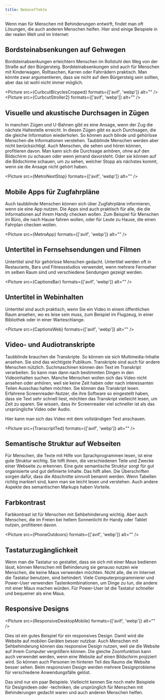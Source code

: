 ```yaml
---
title: Nebeneffekte
---
```




Wenn man für Menschen mit Behinderungen entwirft, findet man oft Lösungen, die auch anderen Menschen helfen. Hier sind einige Beispiele
in der realen Welt und im Internet:

## Bordsteinabsenkungen auf Gehwegen

Bordsteinabsenkungen erleichtern Menschen im Rollstuhl den Weg von der Straße auf den Bürgersteig. Bordsteinabsenkungen sind auch
für Menschen mit Kinderwagen, Rolltaschen, Karren oder Fahrrädern praktisch. Man könnte zwar argumentieren, dass sie nicht auf dem
Bürgersteig sein sollten, aber das ist wohl nicht immer möglich.

<Picture src={CurbcutBicyclesCropped} formats={['avif', 'webp']} alt="" />
<Picture src={CurbcutStroller2} formats={['avif', 'webp']} alt="" />

## Visuelle und akustische Durchsagen in Zügen

In manchen Zügen und U-Bahnen gibt es eine Ansage, wenn der Zug die nächste Haltestelle erreicht. In diesen Zügen gibt es auch
Durchsagen, die die gleiche Information wiederholen. So können auch blinde und gehörlose Menschen die Informationen verstehen.
Taubblinde Menschen werden aber nicht berücksichtigt. Auch Menschen, die sehen und hören können, profitieren davon. Man kann sich
die Durchsage anhören, ohne auf den Bildschirm zu schauen oder wenn jemand davorsteht. Oder sie können auf die Bildschirme schauen,
um zu sehen, welcher Stopp als nächstes kommt, wenn sie die Ansage nicht gehört haben.

<Picture src={MetroNextStop} formats={['avif', 'webp']} alt="" />

## Mobile Apps für Zugfahrpläne

Auch taubblinde Menschen können sich über Zugfahrpläne informieren, wenn sie eine App nutzen. Die Apps sind auch praktisch für
alle, die die Informationen auf ihrem Handy checken wollen. Zum Beispiel für Menschen im Büro, die nach Hause fahren wollen, oder
für Leute zu Hause, die einen Fahrplan checken wollen.

<Picture src={MetroApp} formats={['avif', 'webp']} alt="" />

## Untertitel in Fernsehsendungen und Filmen

Untertitel sind für gehörlose Menschen gedacht. Untertitel werden oft in Restaurants, Bars und Fitnessstudios verwendet, wenn
mehrere Fernseher im selben Raum sind und verschiedene Sendungen gezeigt werden.

<Picture src={CaptionsBar} formats={['avif', 'webp']} alt="" />

## Untertitel in Webinhalten

Untertitel sind auch praktisch, wenn Sie ein Video in einem öffentlichen Raum ansehen, wo es leise sein muss, zum Beispiel im
Flugzeug, in einer Bibliothek oder in einer Warteschlange.

<Picture src={CaptionsWeb} formats={['avif', 'webp']} alt="" />

## Video- und Audiotranskripte

Taubblinde brauchen die Transkripte. So können sie sich Multimedia-Inhalte ansehen. Sie sind das wichtigste Publikum. Transkripte
sind auch für andere Menschen nützlich. Suchmaschinen können den Text im Transkript verarbeiten. So kann man dann nach bestimmten
Dingen in den Videoinhalten suchen. Manche Menschen wollen sich das Video nicht ansehen oder anhören, weil sie keine Zeit haben oder
nach interessanten Teilen Ausschau halten möchten. Sie können das Transkript lesen. Erfahrene Screenreader-Nutzer, die ihre Software
so eingestellt haben, dass sie Text sehr schnell liest, möchten das Transkript vielleicht lesen, um Zeit zu sparen. Sie wissen, dass
ihr Screenreader viel schneller ist als das ursprüngliche Video oder Audio.

Hier kann man sich das Video mit dem vollständigen Text anschauen.

<Picture src={TranscriptTed} formats={['avif', 'webp']} alt="" />

## Semantische Struktur auf Webseiten

Für Menschen, die Texte mit Hilfe von Sprachprogrammen lesen, ist eine gute Struktur wichtig. Sie hilft ihnen, die verschiedenen
Teile und Zwecke einer Webseite zu erkennen. Eine gute semantische Struktur sorgt für gut organisierte und gut definierte Inhalte.
Das hilft allen. Die Überschriften sorgen dafür, dass die Abschnitte sinnvoll benannt werden. Wenn Tabellen richtig markiert sind,
kann man sie leicht lesen und verstehen. Auch andere Aspekte des semantischen Markups haben Vorteile.

## Farbkontrast

Farbkontrast ist für Menschen mit Sehbehinderung wichtig. Aber auch Menschen, die im Freien bei hellem Sonnenlicht ihr Handy oder
Tablet nutzen, profitieren davon.

<Picture src={PhoneOutdoors} formats={['avif', 'webp']} alt="" />

## Tastaturzugänglichkeit

Wenn man die Tastatur so gestaltet, dass sie sich mit einer Maus bedienen lässt, können Menschen mit Behinderung sie genauso nutzen
wie Menschen, die keine Maus verwenden möchten. Nicht alle, die im Internet die Tastatur benutzen, sind behindert. Viele
Computerprogrammierer und Power-User verwenden Tastenkombinationen, um Dinge zu tun, die andere mit einer Maus machen würden. Für
Power-User ist die Tastatur schneller und bequemer als eine Maus.

## Responsive Designs

<Picture src={ResponsiveDesktopMobile} formats={['avif', 'webp']} alt="" />

Dies ist ein gutes Beispiel für ein responsives Design. Damit wird die Website auf mobilen Geräten besser nutzbar. Auch Menschen mit
Sehbehinderung können das responsive Design nutzen, weil sie die Website auf ihrem Computer vergrößern können. Die gleiche Zoomfunktion
kann auch verwendet werden, wenn eine Website auf einen Bildschirm projiziert wird. So können auch Personen im hinteren Teil des
Raums die Website besser sehen. Beim responsiven Design werden mehrere Designprobleme für verschiedene Anwendungsfälle gelöst.

Das sind nur ein paar Beispiele. Vielleicht kennen Sie noch mehr Beispiele für Designideen oder -techniken, die ursprünglich für
Menschen mit Behinderungen gedacht waren und auch anderen Menschen helfen.
